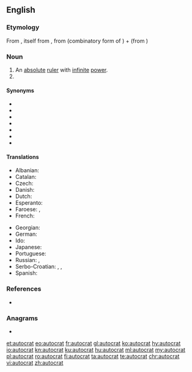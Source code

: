 ==English==

===Etymology===
From {{etyl|fr|en}} {{m|fr|autocrate}}, itself from {{etyl|grc|en}} {{m|grc|αὐτοκρατής||sovereign}}, from {{m|grc|αὐτο-||self}} (combinatory form of {{m|grc|αὐτός}}) + {{m|grc|κρατία||rule}} (from {{m|grc|κράτος||strength, power}})

===Noun===
{{en-noun}}

# An [[absolute]] [[ruler]] with [[infinite]] [[power]].
# {{n-g|A title borne by some such monarchs, as in Byzantium and tsarist Russia.|lang=en}}

====Synonyms====
* {{l|en|autocrator}}
* {{l|en|big man}}
* {{l|en|despot}}
* {{l|en|dictator}}
* {{l|en|Führer}}
* {{l|en|monarch}}
* {{l|en|tyrant}}

====Translations====
{{trans-top|ruler with absolute power}}
* Albanian: {{t+|sq|autokrat|m}}
* Catalan: {{t|ca|autòcrata|m|f}}
* Czech: {{t|cs|samovládce|m}}
* Danish: {{t|da|autokrat|c}}
* Dutch: {{t+|nl|autocraat|m}}
* Esperanto: {{t|eo|aŭtokrato}}
* Faroese: {{t|fo|einaveldisharri|m}}, {{t|fo|einaræðisharri|m}}
* French: {{t+|fr|autocrate|m}}
{{trans-mid}}
* Georgian: {{t|ka|ავტოკრატი}}
* German: {{t+|de|Autokrat|m}}
* Ido: {{t+|io|autokrato}}
* Japanese: {{t|ja|独裁者|tr=dokusaisha}}
* Portuguese: {{t+|pt|autocrata|m|f}}
* Russian: {{t+|ru|автокра́т|m}}, {{t+|ru|самоде́ржец|m}}
* Serbo-Croatian: {{t+|sh|samodržac}}, {{t+|sh|samovladar}}, {{t+|sh|autokrat|m}}
* Spanish: {{t|es|autócrata|m}}
{{trans-bottom}}

===References===
* {{R:Online Etymology Dictionary}}

===Anagrams===
* {{l|en|actuator}}

[[et:autocrat]]
[[eo:autocrat]]
[[fr:autocrat]]
[[gl:autocrat]]
[[ko:autocrat]]
[[hy:autocrat]]
[[io:autocrat]]
[[kn:autocrat]]
[[ku:autocrat]]
[[hu:autocrat]]
[[ml:autocrat]]
[[my:autocrat]]
[[pl:autocrat]]
[[ro:autocrat]]
[[fi:autocrat]]
[[ta:autocrat]]
[[te:autocrat]]
[[chr:autocrat]]
[[vi:autocrat]]
[[zh:autocrat]]